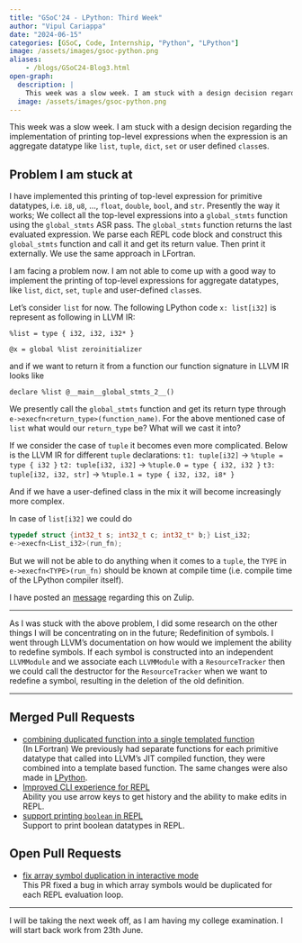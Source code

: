 ```yaml
---
title: "GSoC'24 - LPython: Third Week"
author: "Vipul Cariappa"
date: "2024-06-15"
categories: [GSoC, Code, Internship, "Python", "LPython"]
image: /assets/images/gsoc-python.png
aliases:
    - /blogs/GSoC24-Blog3.html
open-graph:
  description: |
    This week was a slow week. I am stuck with a design decision regarding the implementation of printing top-level expressions when the expression is an aggregate datatype like list, tuple, dict, set or user defined classes...
  image: /assets/images/gsoc-python.png
---
```



This week was a slow week. I am stuck with a design decision regarding the implementation of printing top-level expressions when the expression is an aggregate datatype like `list`, `tuple`, `dict`, `set` or user defined `class`es.

## Problem I am stuck at

I have implemented this printing of top-level expression for primitive datatypes, i.e. `i8`, `u8`, ..., `float`, `double`, `bool`, and `str`. Presently the way it works; We collect all the top-level expressions into a `global_stmts` function using the `global_stmts` ASR pass. The `global_stmts` function returns the last evaluated expression. We parse each REPL code block and construct this `global_stmts` function and call it and get its return value. Then print it externally. We use the same approach in LFortran.

I am facing a problem now. I am not able to come up with a good way to implement the printing of top-level expressions for aggregate datatypes, like `list`, `dict`, `set`, `tuple` and user-defined `class`es.

Let's consider `list` for now. The following LPython code `x: list[i32]` is represent as following in LLVM IR:
```text
%list = type { i32, i32, i32* }

@x = global %list zeroinitializer
```

and if we want to return it from a function our function signature in LLVM IR looks like
```text
declare %list @__main__global_stmts_2__()
```

We presently call the `global_stmts` function and get its return type through `e->execfn<return_type>(function_name)`.
For the above mentioned case of `list` what would our `return_type` be? What will we cast it into?

If we consider the case of `tuple` it becomes even more complicated.
Below is the LLVM IR for different `tuple` declarations:
`t1: tuple[i32]` -> `%tuple = type { i32 }`
`t2: tuple[i32, i32]` -> `%tuple.0 = type { i32, i32 }`
`t3: tuple[i32, i32, str]` -> `%tuple.1 = type { i32, i32, i8* }`

And if we have a user-defined class in the mix it will become increasingly more complex.

In case of `list[i32]` we could do 
```c++
typedef struct {int32_t s; int32_t c; int32_t* b;} List_i32;
e->execfn<List_i32>(run_fn);
```

But we will not be able to do anything when it comes to a `tuple`, the `TYPE` in `e->execfn<TYPE>(run_fn)` should be known at compile time (i.e. compile time of the LPython compiler itself).

I have posted an [message](https://lfortran.zulipchat.com/#narrow/stream/197339-general/topic/LPython.3A.20Interactive.20Shell.20Discussion/near/444244213) regarding this on Zulip.

---

As I was stuck with the above problem, I did some research on the other things I will be concentrating on in the future; Redefinition of symbols. I went through LLVM's documentation on how would we implement the ability to redefine symbols. If each symbol is constructed into an independent `LLVMModule` and we associate each `LLVMModule` with a `ResourceTracker` then we could call the destructor for the `ResourceTracker` when we want to redefine a symbol, resulting in the deletion of the old definition.

---

## Merged Pull Requests
- [combining duplicated function into a single templated function](https://github.com/lfortran/lfortran/pull/4262)<br>
(In LFortran) We previously had separate functions for each primitive datatype that called into LLVM's JIT compiled function, they were combined into a template based function. The same changes were also made in [LPython](https://github.com/lcompilers/lpython/pull/2727).
- [Improved CLI experience for REPL](https://github.com/lcompilers/lpython/pull/2729)<br>
Ability you use arrow keys to get history and the ability to make edits in REPL.
- [support printing `boolean` in REPL](https://github.com/lcompilers/lpython/pull/2728)<br>
Support to print boolean datatypes in REPL.

## Open Pull Requests
- [fix array symbol duplication in interactive mode](https://github.com/lcompilers/lpython/pull/2734)<br>
This PR fixed a bug in which array symbols would be duplicated for each REPL evaluation loop.

---

I will be taking the next week off, as I am having my college examination. I will start back work from 23th June.


